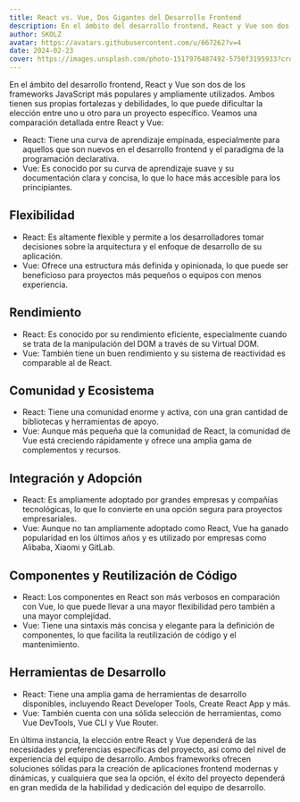 ```yaml
---
title: React vs. Vue, Dos Gigantes del Desarrollo Frontend
description: En el ámbito del desarrollo frontend, React y Vue son dos de los frameworks JavaScript más populares y ampliamente utilizados. Ambos tienen sus propias fortalezas y debilidades, lo que puede dificultar la elección entre uno u otro para un proyecto específico.
author: SKOLZ
avatar: https://avatars.githubusercontent.com/u/667262?v=4
date: 2024-02-23
cover: https://images.unsplash.com/photo-1517976487492-5750f3195933?crop=entropy&cs=srgb&fm=jpg&ixid=M3wzMzc0NjN8MHwxfHNlYXJjaHwxfHxyb2NrZXR8ZW58MHx8fHwxNzA2MjAyMDg0fDA&ixlib=rb-4.0.3&w=800&h=800&auto=compress%2Cformat&fit=max
---
```


En el ámbito del desarrollo frontend, React y Vue son dos de los frameworks JavaScript más populares y ampliamente utilizados. Ambos tienen sus propias fortalezas y debilidades, lo que puede dificultar la elección entre uno u otro para un proyecto específico. Veamos una comparación detallada entre React y Vue:

- React: Tiene una curva de aprendizaje empinada, especialmente para aquellos que son nuevos en el desarrollo frontend y el paradigma de la programación declarativa.
- Vue: Es conocido por su curva de aprendizaje suave y su documentación clara y concisa, lo que lo hace más accesible para los principiantes.

## Flexibilidad
- React: Es altamente flexible y permite a los desarrolladores tomar decisiones sobre la arquitectura y el enfoque de desarrollo de su aplicación.
- Vue: Ofrece una estructura más definida y opinionada, lo que puede ser beneficioso para proyectos más pequeños o equipos con menos experiencia.

## Rendimiento
- React: Es conocido por su rendimiento eficiente, especialmente cuando se trata de la manipulación del DOM a través de su Virtual DOM.
- Vue: También tiene un buen rendimiento y su sistema de reactividad es comparable al de React.

## Comunidad y Ecosistema
- React: Tiene una comunidad enorme y activa, con una gran cantidad de bibliotecas y herramientas de apoyo.
- Vue: Aunque más pequeña que la comunidad de React, la comunidad de Vue está creciendo rápidamente y ofrece una amplia gama de complementos y recursos.

## Integración y Adopción
- React: Es ampliamente adoptado por grandes empresas y compañías tecnológicas, lo que lo convierte en una opción segura para proyectos empresariales.
- Vue: Aunque no tan ampliamente adoptado como React, Vue ha ganado popularidad en los últimos años y es utilizado por empresas como Alibaba, Xiaomi y GitLab.

## Componentes y Reutilización de Código
- React: Los componentes en React son más verbosos en comparación con Vue, lo que puede llevar a una mayor flexibilidad pero también a una mayor complejidad.
- Vue: Tiene una sintaxis más concisa y elegante para la definición de componentes, lo que facilita la reutilización de código y el mantenimiento.

## Herramientas de Desarrollo
- React: Tiene una amplia gama de herramientas de desarrollo disponibles, incluyendo React Developer Tools, Create React App y más.
- Vue: También cuenta con una sólida selección de herramientas, como Vue DevTools, Vue CLI y Vue Router.

En última instancia, la elección entre React y Vue dependerá de las necesidades y preferencias específicas del proyecto, así como del nivel de experiencia del equipo de desarrollo. Ambos frameworks ofrecen soluciones sólidas para la creación de aplicaciones frontend modernas y dinámicas, y cualquiera que sea la opción, el éxito del proyecto dependerá en gran medida de la habilidad y dedicación del equipo de desarrollo.
